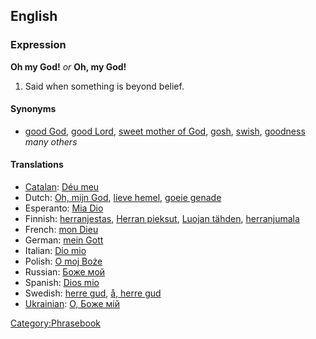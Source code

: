 ==English==
===Expression===
'''Oh my God!''' ''or'' '''Oh, my God!'''

#Said when something is beyond belief.

====Synonyms====
*[[good God]], [[good Lord]], [[sweet mother of God]], [[gosh]], [[swish]], [[goodness]] ''many others''

====Translations====
*[[Catalan]]: [[Déu meu]]
*Dutch: [[Oh, mijn God]], [[lieve hemel]], [[goeie genade]]<!--what is the correct capitalisation of these translations?-->
*Esperanto: [[Mia Dio]]
*Finnish: [[herranjestas]], [[Herran pieksut]], [[Luojan tähden]], [[herranjumala]]
*French: [[mon Dieu]]
*German: [[mein Gott]]
*Italian: [[Dio mio]]
*Polish: [[O moj Boże]]
*Russian: [[Боже мой]]
*Spanish: [[Dios mio]]
*Swedish: [[herre gud]], [[å, herre gud]]
*[[Ukrainian]]: [[О, Боже мій]]

[[Category:Phrasebook]]